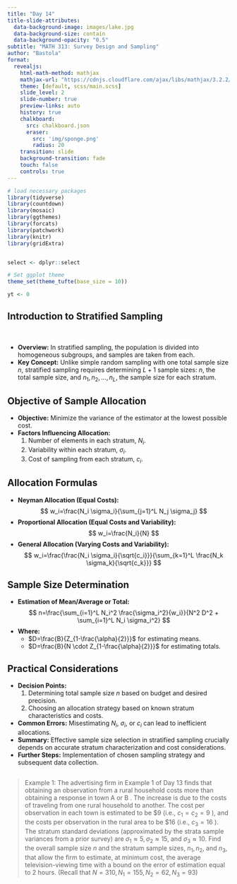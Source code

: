```yaml
---
title: "Day 14"
title-slide-attributes:
  data-background-image: images/lake.jpg
  data-background-size: contain
  data-background-opacity: "0.5"
subtitle: "MATH 313: Survey Design and Sampling"
author: "Bastola"
format:
  revealjs:
    html-math-method: mathjax
    mathjax-url: "https://cdnjs.cloudflare.com/ajax/libs/mathjax/3.2.2/MathJax.js"
    theme: [default, scss/main.scss]
    slide_level: 2
    slide-number: true
    preview-links: auto
    history: true
    chalkboard: 
      src: chalkboard.json
      eraser:
        src: 'img/sponge.png'
        radius: 20
    transition: slide
    background-transition: fade    
    touch: false
    controls: true
---
```


```r
# load necessary packages
library(tidyverse)
library(countdown)
library(mosaic)
library(ggthemes)
library(forcats)
library(patchwork)
library(knitr)
library(gridExtra)


select <- dplyr::select

# Set ggplot theme
theme_set(theme_tufte(base_size = 10))

yt <- 0
```


## Introduction to Stratified Sampling {.font80}

<br>

::: cle15

- **Overview:** In stratified sampling, the population is divided into homogeneous subgroups, and samples are taken from each.
- **Key Concept:** Unlike simple random sampling with one total sample size $n$, stratified sampling requires determining $L+1$ sample sizes: $n$, the total sample size, and $n_1, n_2, \ldots, n_L$, the sample size for each stratum.


:::

## Objective of Sample Allocation {.font80}

::: cle13
- **Objective:** Minimize the variance of the estimator at the lowest possible cost.
- **Factors Influencing Allocation:**
  1. Number of elements in each stratum, $N_i$.
  2. Variability within each stratum, $\sigma_i$.
  3. Cost of sampling from each stratum, $c_i$.
:::

## Allocation Formulas {.font70}


::: cle6
- **Neyman Allocation (Equal Costs):**
  $$
  w_i=\frac{N_i \sigma_i}{\sum_{j=1}^L N_j \sigma_j}
  $$
- **Proportional Allocation (Equal Costs and Variability):**
  $$
  w_i=\frac{N_i}{N}
  $$
- **General Allocation (Varying Costs and Variability):**
  $$
  w_i=\frac{\frac{N_i \sigma_i}{\sqrt{c_i}}}{\sum_{k=1}^L \frac{N_k \sigma_k}{\sqrt{c_k}}}
  $$
:::

## Sample Size Determination {.font80}

::: cle12
- **Estimation of Mean/Average or Total:**
  $$
  n=\frac{\sum_{i=1}^L N_i^2 \frac{\sigma_i^2}{w_i}}{N^2 D^2 + \sum_{i=1}^L N_i \sigma_i^2}
  $$
- **Where:**
  - $D=\frac{B}{Z_{1-\frac{\alpha}{2}}}$ for estimating means.
  - $D=\frac{B}{N \cdot Z_{1-\frac{\alpha}{2}}}$ for estimating totals.
:::

## Practical Considerations {.font80}

::: cle11
- **Decision Points:**
  1. Determining total sample size $n$ based on budget and desired precision.
  2. Choosing an allocation strategy based on known stratum characteristics and costs.
- **Common Errors:** Misestimating $N_i$, $\sigma_i$, or $c_i$ can lead to inefficient allocations.
- **Summary:** Effective sample size selection in stratified sampling crucially depends on accurate stratum characterization and cost considerations.
- **Further Steps:** Implementation of chosen sampling strategy and subsequent data collection.
:::

## {.font60}

> Example 1: The advertising firm in Example 1 of Day 13 finds that obtaining an observation from a rural household costs more than obtaining a response in town A or B . The increase is due to the costs of traveling from one rural household to another. The cost per observation in each town is estimated to be $\$ 9$ (i.e., $c_1=c_2=9$ ), and the costs per observation in the rural area to be $\$ 16$ (i.e., $c_3=16$ ). The stratum standard deviations (approximated by the strata sample variances from a prior survey) are $\sigma_1 \approx 5, \sigma_2 \approx 15$, and $\sigma_3 \approx 10$. Find the overall sample size $n$ and the stratum sample sizes, $n_1, n_2$, and $n_3$, that allow the firm to estimate, at minimum cost, the average television-viewing time with a bound on the error of estimation equal to 2 hours. (Recall that $N=310, N_1=155, N_2=62, N_3=93$)

##

